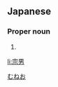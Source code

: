 ==Japanese==
{{ja-kanjitab|宗|男}}

===Proper noun===
{{ja-pos|proper|むねお}}

# {{given name|male|lang=ja|sort=むねお}}

[[Category:Japanese male given names|むねお]]

[[li:宗男]]